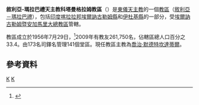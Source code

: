 {{Infobox Roman Catholic diocese
|Roman Catholic Diocese of = 敘利亞-瑪拉巴禮<br>天主教科塔曼格拉姆教區
|Latin name of diocese = Eparchia Kothamangalamensis

|image = 
|caption = 
|location = [[印度|印度]]
|territory = [[喀拉拉邦|喀拉拉邦]][[埃爾訥古勒姆縣|埃爾訥古勒姆縣]]和[[伊杜基縣|伊杜基縣]]
|population = 261,750
|rite = [[敘利亞－瑪拉巴禮教會|敘利亞－瑪拉巴禮]]
|patron = 
|province = 埃爾訥古勒姆暨安加馬里
|established = 1956年
|cathedral = 聖喬治主教座堂
|co-cathedral =
|leadership =主教
|website = [http://www.kothamangalamdiocese.org/ 官方網頁]
|pope = 
|metropolitan = 
|ordinary = 喬治·默德特坎達蒂爾
|coadjutor archbishop =
|coadjutor bishop =
|auxiliary =
|emeritus =
}}

'''敘利亞-瑪拉巴禮天主教科塔曼格拉姆教區'''（{{lang-la|Eparchia Kothamangalamensis}}）是[[東儀天主教|東儀天主教]]的一個[[教區|教區]]（[[敘利亞－瑪拉巴禮教會|敘利亞－瑪拉巴禮]]），包括[[印度|印度]][[喀拉拉邦|喀拉拉邦]][[埃爾訥古勒姆縣|埃爾訥古勒姆縣]]和[[伊杜基縣|伊杜基縣]]的一部分，受[[敘利亞-瑪拉巴禮天主教埃爾訥古勒姆暨安加馬里大總教區|埃爾訥古勒姆暨安加馬里大總教區]]管轄。

教區成立於1956年7月29日，<ref>{{Cite web |url=http://www.kothamangalamdiocese.org/ |title=Eparchy of Kothamangalam |accessdate=2013-12-14 |archive-date=2014-01-05 |archive-url=https://web.archive.org/web/20140105142035/http://kothamangalamdiocese.org/ |dead-url=no }}</ref>2009年有教友261,750名，佔轄區總人口百分之33.4。由173名司鐸名管理141個堂區。現任教區主教為[[喬治·默德特坎達蒂爾|喬治·默德特坎達蒂爾]]。

==參考資料==
{{reflist}}
{{敘利亞-瑪拉巴禮天主教教區}}
[[Category:印度天主教教區|K]]
[[Category:敘利亞-瑪拉巴禮天主教教區|K]]